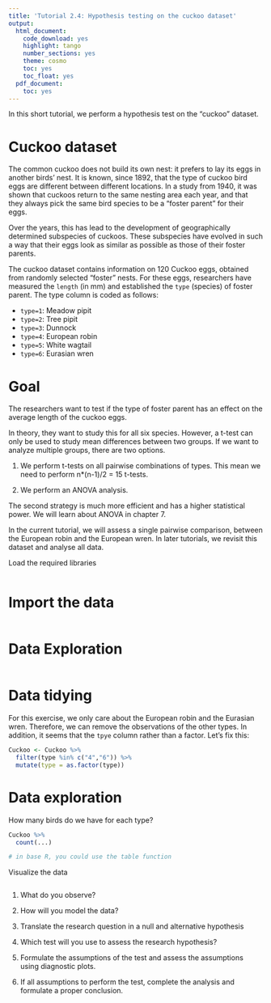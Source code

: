 ```yaml
---
title: 'Tutorial 2.4: Hypothesis testing on the cuckoo dataset'
output:
  html_document:
    code_download: yes
    highlight: tango
    number_sections: yes
    theme: cosmo
    toc: yes
    toc_float: yes
  pdf_document:
    toc: yes
---
```


In this short tutorial, we perform a hypothesis test on the
"cuckoo" dataset. 

# Cuckoo dataset

The common cuckoo does not build its own nest: it prefers
to lay its eggs in another birds' nest. It is known, since 1892,
that the type of cuckoo bird eggs are different between different
locations. In a study from 1940, it was shown that cuckoos return
to the same nesting area each year, and that they always pick
the same bird species to be a "foster parent" for their eggs.

Over the years, this has lead to the development of geographically
determined subspecies of cuckoos. These subspecies have evolved in
such a way that their eggs look as similar as possible as those
of their foster parents.

The cuckoo dataset contains information on 120 Cuckoo eggs,
obtained from randomly selected "foster" nests.
For these eggs, researchers have measured the `length` (in mm)
and established the `type` (species) of foster parent.
The type column is coded as follows:

- `type=1`: Meadow pipit
- `type=2`: Tree pipit
- `type=3`: Dunnock
- `type=4`: European robin
- `type=5`: White wagtail
- `type=6`: Eurasian wren

# Goal

The researchers want to test if the type of foster parent
has an effect on the average length of the cuckoo eggs.

In theory, they want to study this for all six species.
However, a t-test can only be used to study mean differences
between two groups. If we want to analyze multiple groups, there
are two options.

1. We perform t-tests on all pairwise combinations of types.
This mean we need to perform n*(n-1)/2 = 15 t-tests.

2. We perform an ANOVA analysis.

The second strategy is much more efficient and has a higher
statistical power. We will learn about ANOVA in chapter 7.

In the current tutorial, we will assess a single pairwise comparison,
between the European robin and the European wren. In later
tutorials, we revisit this dataset and analyse all data.

Load the required libraries

```r

```

# Import the data

```r

```

# Data Exploration

```r

```


# Data tidying

For this exercise, we only care about the European robin
and the Eurasian wren. Therefore, we can remove the observations
of the other types. In addition, it seems that the `tpye` 
column rather than a factor. Let's fix this:

```r
Cuckoo <- Cuckoo %>%
  filter(type %in% c("4","6")) %>%
  mutate(type = as.factor(type))
```


# Data exploration

How many birds do we have for each type?

```r
Cuckoo %>%
  count(...)

# in base R, you could use the table function
```

Visualize the data

```r

```

1. What do you observe?

2. How will you model the data? 

3. Translate the research question in a null and alternative hypothesis

4. Which test will you use to assess the research hypothesis? 

5. Formulate the assumptions of the test and assess the assumptions using diagnostic plots. 

6. If all assumptions to perform the test, complete the analysis and
formulate a proper conclusion.








